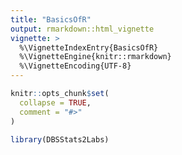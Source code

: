 ```yaml
---
title: "BasicsOfR"
output: rmarkdown::html_vignette
vignette: >
  %\VignetteIndexEntry{BasicsOfR}
  %\VignetteEngine{knitr::rmarkdown}
  %\VignetteEncoding{UTF-8}
---
```


```r
knitr::opts_chunk$set(
  collapse = TRUE,
  comment = "#>"
)
```

```r
library(DBSStats2Labs)
```

```r

```
